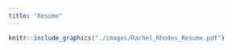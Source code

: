 ```yaml
---
title: "Resume"
---
```


```r
knitr::include_graphics("./images/Rachel_Rhodes_Resume.pdf")
```


